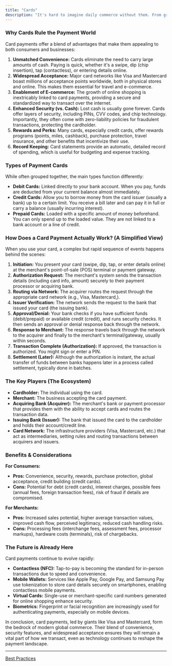 ```yaml
---
title: "Cards"
description: "It's hard to imagine daily commerce without them. From grabbing a coffee to booking flights online, payment cards – primarily those bearing the Visa or Mastercard logos, alongside others like RuPay, American Express, and Discover – have become the dominant way people pay globally. But why are they so popular, and how do they actually work?"
---
```


### Why Cards Rule the Payment World

Card payments offer a blend of advantages that make them appealing to both consumers and businesses:

1. **Unmatched Convenience:** Cards eliminate the need to carry large amounts of cash. Paying is quick, whether it's a swipe, dip (chip insertion), tap (contactless), or entering details online.
2. **Widespread Acceptance:** Major card networks like Visa and Mastercard boast millions of acceptance points worldwide, both in physical stores and online. This makes them essential for travel and e-commerce.
3. **Enablement of E-commerce:** The growth of online shopping is inextricably linked to card payments, providing a secure and standardized way to transact over the internet.
4. **Enhanced Security (vs. Cash):** Lost cash is usually gone forever. Cards offer layers of security, including PINs, CVV codes, and chip technology. Importantly, they often come with zero-liability policies for fraudulent transactions, protecting the cardholder.
5. **Rewards and Perks:** Many cards, especially credit cards, offer rewards programs (points, miles, cashback), purchase protection, travel insurance, and other benefits that incentivize their use.
6. **Record Keeping:** Card statements provide an automatic, detailed record of spending, which is useful for budgeting and expense tracking.

### Types of Payment Cards

While often grouped together, the main types function differently:

* **Debit Cards:** Linked directly to your bank account. When you pay, funds are deducted from your current balance almost immediately.
* **Credit Cards:** Allow you to borrow money from the card issuer (usually a bank) up to a certain limit. You receive a bill later and can pay it in full or carry a balance (usually incurring interest).
* **Prepaid Cards:** Loaded with a specific amount of money beforehand. You can only spend up to the loaded value. They are not linked to a bank account or a line of credit.

### How Does a Card Payment Actually Work? (A Simplified View)

When you use your card, a complex but rapid sequence of events happens behind the scenes:

1. **Initiation:** You present your card (swipe, dip, tap, or enter details online) at the merchant's point-of-sale (POS) terminal or payment gateway.
2. **Authorization Request:** The merchant's system sends the transaction details (including card info, amount) securely to their payment processor or acquiring bank.
3. **Routing via Network:** The acquirer routes the request through the appropriate card network (e.g., Visa, Mastercard,).
4. **Issuer Verification:** The network sends the request to the bank that issued your card (the issuing bank).
5. **Approval/Denial:** Your bank checks if you have sufficient funds (debit/prepaid) or available credit (credit), and runs security checks. It then sends an approval or denial response back through the network.
6. **Response to Merchant:** The response travels back through the network to the acquirer and finally to the merchant's terminal/gateway, usually within seconds.
7. **Transaction Complete (Authorization):** If approved, the transaction is authorized. You might sign or enter a PIN.
8. **Settlement (Later):** Although the authorization is instant, the actual transfer of funds between banks happens later in a process called settlement, typically done in batches.

### The Key Players (The Ecosystem)

* **Cardholder:** The individual using the card.
* **Merchant:** The business accepting the card payment.
* **Acquiring Bank (Acquirer):** The merchant's bank or payment processor that provides them with the ability to accept cards and routes the transaction data.
* **Issuing Bank (Issuer):** The bank that issued the card to the cardholder and holds their account/credit line.
* **Card Network:** The infrastructure providers (Visa, Mastercard, etc.) that act as intermediaries, setting rules and routing transactions between acquirers and issuers.

### Benefits & Considerations

**For Consumers:**

* **Pros:** Convenience, security, rewards, purchase protection, global acceptance, credit building (credit cards).
* **Cons:** Potential for debt (credit cards), interest charges, possible fees (annual fees, foreign transaction fees), risk of fraud if details are compromised.

**For Merchants:**

* **Pros:** Increased sales potential, higher average transaction values, improved cash flow, perceived legitimacy, reduced cash handling risks.
* **Cons:** Processing fees (interchange fees, assessment fees, processor markups), hardware costs (terminals), risk of chargebacks.

### The Future is Already Here

Card payments continue to evolve rapidly:

* **Contactless (NFC):** Tap-to-pay is becoming the standard for in-person transactions due to speed and convenience.
* **Mobile Wallets:** Services like Apple Pay, Google Pay, and Samsung Pay use tokenization to store card details securely on smartphones, enabling contactless mobile payments.
* **Virtual Cards:** Single-use or merchant-specific card numbers generated for online shopping enhance security.
* **Biometrics:** Fingerprint or facial recognition are increasingly used for authenticating payments, especially on mobile devices.

In conclusion, card payments, led by giants like Visa and Mastercard, form the bedrock of modern global commerce. Their blend of convenience, security features, and widespread acceptance ensures they will remain a vital part of how we transact, even as technology continues to reshape the payment landscape.

***

[Best Practices](/docs/best-practices)
